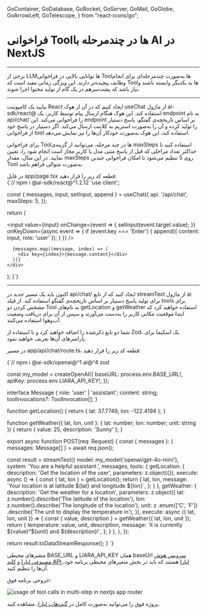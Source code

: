   GoContainer,
  GoDatabase,
  GoRocket,
  GoServer,
  GoMail,
  GoGlobe,
  GoArrowLeft,
  GoTelescope,
} from "react-icons/go";


<Layout>
<Head>
<title>مستندات فراخوانی Tool با AI در چندمرحله در NextJS - لیارا</title>
<meta property="og:title" content="مستندات خدمات رایانش ابری لیارا" />
<meta property="og:description" content="مستندات مربوط  به آشنایی با نحوه فراخوانی Toolها یا ابزارها در چند مرحله در فریم‌ورک NextJS با استفاده از سرویس هوش مصنوعی لیارا"  />
</Head>


# فراخوانی Toolها در چندمرحله با AI در NextJS
<hr className="mb-2" />

برخی از LLMها توانایی بالایی در فراخوانی Toolها به‌صورت چندمرحله‌ای برای انجام وظایف پیچیده‌تر دارند.
این ویژگی زمانی مفید است که Toolها به یکدیگر وابسته باشند و نیاز باشد که پشت‌سر‌هم در یک گام از تولید محتوا اجرا شوند.

<hr className="mb-2" />


<Section id='client' title='کلاینت' />

بیایید یک کامپوننت React ایجاد کنیم که در آن از هوک <Important>useChat</Important> از ماژول <Important>ai-sdk/react@</Important> استفاده کند.
این هوک هنگام ارسال پیام توسط کاربر، یک endpoint به نام <Important>api/chat/</Important> را فراخوانی می‌کند.
این endpoint بر اساس تاریخچه‌ی گفتگو، پاسخ دستیار را تولید کرده و آن را به‌صورت استریم به کلاینت ارسال می‌کند.
اگر دستیار در پاسخ خود از فراخوانی tool استفاده کند، این هوک به‌صورت خودکار آن‌ها را نیز نمایش می‌دهد.

<div className="h-4" />

برای فراخوانی Toolها در چند مرحله، می‌توانید از گزینه‌ی <Important>maxSteps</Important> استفاده کنید تا حداکثر تعداد مراحلی که قبل از پاسخ متنی مدل یا کاربر مجاز است انجام شود را، تعیین نمایید.
در این مثال، مقدار <Important>maxSteps</Important> روی <Important>5</Important> تنظیم می‌شود تا امکان فراخوانی چندین Tool به‌صورت متوالی فراهم باشد.


<div className="h-4" />
در فایل <Important>app/page.tsx</Important> قطعه کد زیر را قرار دهید: 

<div className="h-2" />
<div dir='ltr'>
    <Highlight className="js">
        {`// npm i @ai-sdk/react@^1.2.12
'use client';


  const { messages, input, setInput, append } = useChat({
    api: '/api/chat',
    maxSteps: 5,
  });

  return (
    <div>
      <input
        value={input}
        onChange={event => {
          setInput(event.target.value);
        }}
        onKeyDown={async event => {
          if (event.key === 'Enter') {
            append({ content: input, role: 'user' });
          }
        }}
      />

      {messages.map((message, index) => (
        <div key={index}>{message.content}</div>
      ))}
    </div>
  );
}`}
    </Highlight>
</div>
<div className="h-2" />


<hr className="mb-2" />

<Section id='server' title='سرور' />

اکنون باید یک مسیر جدید در <Important>api/chat/</Important> ایجاد کنید که از تابع <Important>streamText</Important> از ماژول <Important>ai</Important> برای تولید پاسخ دستیار بر اساس تاریخچه‌ی گفتگو استفاده کند.
از فیلد <Important>tools</Important> برای مشخص کردن دو Tool به نام‌های <Important>getLocation</Important> و <Important>getWeather</Important> استفاده خواهید کرد که ابتدا موقعیت مکانی کاربر را به‌دست می‌آورند و سپس از آن برای دریافت وضعیت آب‌وهوا استفاده می‌کنند.

<div className="h-2" />

شما دو تابع ذکرشده را اضافه خواهید کرد و با استفاده از Zod، یک اسکیما برای پارامترهای آن‌ها تعریف خواهید نمود.

<div className="h-4" />


در مسیر <Important>app/api/chat/route.ts</Important>، قطعه کد زیر را قرار دهید: 

<div className="h-2" />
<div dir='ltr'>
    <Highlight className="js">
        {`// npm i @ai-sdk/openai@^1 ai@^4 zod


const my_model = createOpenAI({
  baseURL: process.env.BASE_URL!,
  apiKey: process.env.LIARA_API_KEY!,
});


interface Message {
  role: 'user' | 'assistant';
  content: string;
  toolInvocations?: ToolInvocation[];
}

function getLocation() {
  return { lat: 37.7749, lon: -122.4194 };
}

function getWeather({ lat, lon, unit }: { lat: number; lon: number; unit: string }) {
  return { value: 25, description: 'Sunny' };
}

export async function POST(req: Request) {
  const { messages }: { messages: Message[] } = await req.json();

  const result = streamText({
    model: my_model('openai/gpt-4o-mini'),
    system: 'You are a helpful assistant.',
    messages,
    tools: {
      getLocation: {
        description: 'Get the location of the user',
        parameters: z.object({}),
        execute: async () => {
        const { lat, lon } = getLocation();
        return {
          lat,
          lon,
          message: \`Your location is at latitude \${lat} and longitude \${lon}\`,
        };
      }
      },
      getWeather: {
        description: 'Get the weather for a location',
        parameters: z.object({
          lat: z.number().describe('The latitude of the location'),
          lon: z.number().describe('The longitude of the location'),
          unit: z
            .enum(['C', 'F'])
            .describe('The unit to display the temperature in'),
        }),
        execute: async ({ lat, lon, unit }) => {
        const { value, description } = getWeather({ lat, lon, unit });
        return {
          temperature: value,
          unit,
          description,
          message: \`It is currently \${value}°\${unit} and \${description}!\`,
        };
      }
      },
    },
  });

  return result.toDataStreamResponse();
}
`}
    </Highlight>
</div>

<Alert variant="info">
<p>
متغیرهای محیطی <Important>BASE_URL</Important> و <Important>LIARA_API_KEY</Important> همان baseUrl <a href="https://liara.ir/products/ai/" className="text-[#2196f3]">سرویس هوش مصنوعی لیارا</a> و <a href="/references/api/about/#api-access-key" className="text-[#2196f3]">کلید API لیارا</a> هستند که باید در بخش متغیرهای محیطی برنامه خود، آن‌ها را تنظیم کنید. 
</p>
</Alert>
<div className="h-2" />

خروجی برنامه فوق: 


<div className="h-2" />  
<img src="https://media.liara.ir//ai/ai-sdk/cookbook/nextjs/call-tools-multi-step.png" alt="usage of tool calls in multi-step in nextjs app router"/>
<div className="h-2" />  

<Alert variant="success">
<p>
پروژه فوق را می‌توانید به‌صورت کامل در <a href="https://github.com/liara-cloud/ai-sdk-examples/tree/master/NextJS/call-tools-multiple-steps" className="text-[#2196f3]">گیت‌هاب لیارا</a>، مشاهده کنید. 
</p>
</Alert>



</Layout>